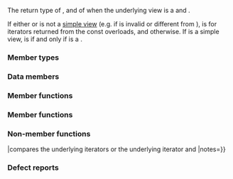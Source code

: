 {{cpp/ranges/title|{{petty|lazy_split_view&lt;V, Pattern&gt;::}}''outer_iterator''}}
{{cpp/ranges/lazy_split_view/navbar}}
{{ddcla|since=c++20|expos=yes|
template&lt; bool Const &gt;
struct /*outer_iterator*/;
}}

The return type of {{rlpt|begin|lazy_split_view::begin}}, and of {{rlpt|end|lazy_split_view::end}} when the underlying view is a {{lconcept|common_range}} and {{lconcept|forward_range}}.

If either {{tt|V}} or {{tt|Pattern}} is not a [[cpp/ranges#Helper concepts|simple view]] (e.g. if {{c/core|ranges::iterator_t&lt;const V&gt;}} is invalid or different from {{c/core|ranges::iterator_t&lt;V&gt;}}), {{tt|Const}} is {{c|true}} for iterators returned from the const overloads, and {{c|false}} otherwise. If {{tt|V}} is a simple view, {{tt|Const}} is {{c|true}} if and only if {{tt|V}} is a {{lconcept|forward_range}}.

===Member types===
{{dsc begin}}
{{dsc hitem|Member|Definition}}
{{dsc expos mem type|Parent|{{cpp/ranges/maybe-const|ranges::lazy_split_view}}}}
{{dsc expos mem type|Base|{{cpp/ranges/maybe-const|V}}}}
{{dsc|{{tt|iterator_concept}}|
* {{lc|std::forward_iterator_tag}}, if {{tti|Base}} models {{lconcept|forward_range}},
* {{lc|std::input_iterator_tag}}, otherwise}}
{{dsc|{{tt|iterator_category}}&lt;br&gt;{{small|(present only if {{tti|Base}} models {{lconcept|forward_range}})}}|{{lc|std::input_iterator_tag}}}}
{{dsc mem class|cpp/ranges/lazy_split_view/value_type|the value type of the {{tti|outer_iterator}}}}
{{dsc|{{tt|difference_type}}|{{c/core|ranges::range_difference_t&lt;Base&gt;}}}}
{{dsc end}}

===Data members===
{{dsc begin}}
{{dsc hitem|Member|Description}}
{{dsc expos mem obj|parent_|id=parent|private=yes|spec={{c/core|Parent*}}|a pointer to the parent object {{rlpt|/|lazy_split_view}}}}
{{dsc expos mem obj|current_|id=current|private=yes|spec={{c/core|ranges::iterator_t&lt;Base&gt;}}|maybe=(present only if {{tt|V}} models {{lconcept|forward_range}})|an iterator into the underlying {{lconcept|view}}}}
{{dsc expos mem obj|trailing_empty_|id=trailing_empty|private=yes|spec=bool|a flag that indicates whether an empty trailing subrange (if any) was reached}}
{{dsc end}}

===Member functions===
{{dsc begin}}
{{dsc mem ctor|nolink=true|constructs an iterator}}
{{dsc mem fun|nolink=true|operator*|returns the current subrange}}
{{dsc mem fun|nolink=true|operator++&lt;br&gt;operator++{{dsc small|(int)}}|advances the iterator}}
{{dsc expos mem fun|nolink=true|cur|returns conditionally a reference to the {{box|{{lsi|#current_}}}} (if present) or to the {{box|{{c/core|*}}{{lsi|#parent_}}{{c/core|-&gt;}}{{rlpsi|/#current_}}}}}}
{{dsc end}}

===Member functions===
{{member|{{small|std::ranges::lazy_split_view::''outer_iterator''{{sep}}::}}''outer_iterator''|2=
{{dcl begin}}
{{dcl|num=1|since=c++20|1=
/*outer_iterator*/() = default;
}}
{{dcl|num=2|since=c++20|
constexpr explicit /*outer_iterator*/( Parent&amp; parent )
    requires (!ranges::forward_range&lt;Base&gt;);
}}
{{dcl|num=3|since=c++20|
constexpr /*outer_iterator*/( Parent&amp; parent,
                              ranges::iterator_t&lt;Base&gt; current )
    requires ranges::forward_range&lt;Base&gt;;
}}
{{dcla|num=4|anchor=ctor4|since=c++20|
constexpr /*outer_iterator*/( /*outer_iterator*/&lt;!Const&gt; i )
    requires Const &amp;&amp; std::convertible_to&lt;ranges::iterator_t&lt;V&gt;,
                                          ranges::iterator_t&lt;Base&gt;&gt;;
}}
{{dcl end}}

@1@ Value initializes the non-static data members with their default member initializer, that is:
* {{c|1=parent_ = nullptr;}},
* {{c|1=current_ = iterator_t&lt;Base&gt;();}} (present only if {{tt|V}} models {{lconcept|forward_range}}),
@2@ Initializes {{tti|parent_}} with {{c|std::addressof(parent)}}.
@3@ Initializes {{tti|parent_}} with {{c|std::addressof(parent)}} and {{tti|current_}} with {{c|std::move(current)}}.
@4@ Initializes {{tti|parent_}} with {{c|i.parent_}}, {{tti|current_}} with {{c|std::move(i.current_)}}, and {{tti|trailing_empty_}} with {{c|t.trailing_empty_}}.

The {{tti|trailing_empty_}} is initialized with its default member initializer to {{c/core|false}}.
}}

{{member|{{small|std::ranges::lazy_split_view::''outer_iterator''{{sep}}::}}operator*|2=
{{ddcl|since=c++20|
constexpr value_type operator*() const;
}}
Equivalent to {{c|return value_type{*this};}}.
}}

{{member|{{small|std::ranges::lazy_split_view::''outer_iterator''{{sep}}::}}operator++|2=
{{dcl begin}}
{{dcl|num=1|since=c++20|1=
constexpr /*outer_iterator*/&amp; operator++();
}}
{{dcl|num=2|since=c++20|1=
constexpr decltype(auto) operator++(int);
}}
{{dcl end}}

@1@ The function body is equivalent to
{{source|1=
const auto end = ranges::end(parent_-&gt;base_);
if (/*cur*/() == end)
{
    trailing_empty_ = false;
    return *this;
}
const auto [pbegin, pend] = ranges::subrange{parent_-&gt;pattern_};
if (pbegin == pend)
    ++/*cur*/();
else if constexpr (/*tiny_range*/&lt;Pattern&gt;)
{
    /*cur*/() = ranges::find(std::move(/*cur*/()), end, *pbegin);
    if (/*cur*/() != end)
    {
        ++/*cur*/();
        if (/*cur*/() == end)
            trailing_empty_ = true;
    }
}
else
{
    do
    {
        auto [b, p] = ranges::mismatch(/*cur*/(), end, pbegin, pend);
        if (p == pend)
        {
            /*cur*/() = b;
            if (/*cur*/() == end)
                trailing_empty_ = true;
            break; // The pattern matched; skip it
        }
    } while (++/*cur*/() != end);
}
return *this;
}}

@2@ Equivalent to
{{source|1=
if constexpr (ranges::forward_range&lt;Base&gt;)
{
    auto tmp = *this;
    ++*this;
    return tmp;
}
else
{
    ++*this; // no return statement
}
}}
}}

{{member|{{small|std::ranges::lazy_split_view::''outer_iterator''{{sep}}::}}''cur''{{sep}}()|2=
{{dcl begin}}
{{dcla|anchor=no|num=1|since=c++20|expos=yes|
constexpr auto&amp; /*cur*/() noexcept;
}}
{{dcla|anchor=no|num=2|since=c++20|expos=yes|
constexpr auto&amp; /*cur*/() const noexcept;
}}
{{dcl end}}

This convenience member function is referred to from {{c|/*outer_iterator*/::operator++()}}, from the non-member {{c|1=operator==(const /*outer_iterator*/&amp;, std::default_sentinel_t)}}, and from some member functions of the possible implementation of {{rlpi|inner_iterator}}.

@1,2@ Equivalent to
{{source|1=
if constexpr (ranges::forward_range&lt;V&gt;)
    return current_;
else
    return *parent-&gt;current_;
}}
}}

===Non-member functions===
{{dsc begin}}
{{dsc fun|nolink=true|operator{{==}}|compares the underlying iterators or the underlying iterator and {{lc|std::default_sentinel}}|notes={{mark c++20}}}}
{{dsc end}}

{{member|1= operator==&lt;small&gt;(std::ranges::split_view::''outer_iterator'')&lt;/small&gt;|2=
{{dcl begin}}
{{dcl|num=1|since=c++20|1=
friend constexpr bool operator==( const /*outer_iterator*/&amp; x,
                                  const /*outer_iterator*/&amp; y )
      requires forward_range&lt;Base&gt;;
}}
{{dcl|num=2|since=c++20|1=
friend constexpr bool operator==( const /*outer_iterator*/&amp; x,
                                  std::default_sentinel_t );
}}
{{dcl end}}

@1@ Equivalent to {{c|1=return x.current_ == y.current_ and x.trailing_empty_ == y.trailing_empty_;}}.
@2@ Equivalent to {{c|1=return x./*cur*/() == ranges::end(x.parent_-&gt;base_) and !x.trailing_empty_;}}.

{{cpp/note synthesized eq}}

{{cpp/hidden friend|plural=yes|{{tt|std::ranges::split_view::''outer_iterator''}}}}
}}

===Defect reports===
{{dr list begin}}
{{dr list item|wg=lwg|dr=3904|std=C++20|before=[[#Data members|{{tti|trailing_empty_}}]] was not initialized in constructor ([[#ctor4|4]])|after=initialized}}
{{dr list end}}

{{langlinks|es|ja|ru|zh}}